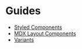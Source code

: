

# Guides

- [Styled Components](/guides/styled-components)
- [MDX Layout Components](/guides/mdx-layout-components)
- [Variants](/guides/variants)
